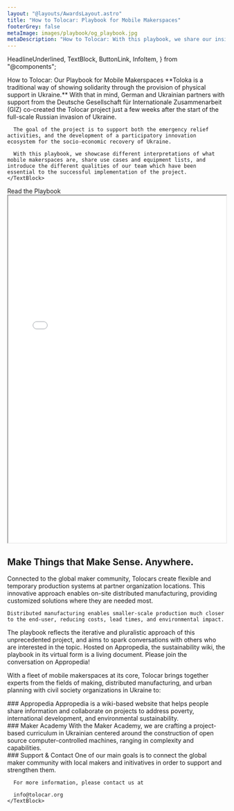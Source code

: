 ```yaml
---
layout: "@layouts/AwardsLayout.astro"
title: "How to Tolocar: Playbook for Mobile Makerspaces"
footerGrey: false
metaImage: images/playbook/og_playbook.jpg
metaDescription: "How to Tolocar: With this playbook, we share our insights from the Tolocar project, and the diverse possibilities and applications of mobile makerspaces in Ukraine since May 2022."
---
```


  HeadlineUnderlined,
  TextBlock,
  ButtonLink,
  InfoItem,
} from "@components";

<WideCard
  bg={3}
  className="mt-20 md:mt-32 !px-0"
  centerImage="images/playbook/playbook.svg"
  centerImageClasses="w-full relative md:-top-32"
/>
<div class="bg-neutral-50 w-full -mt-48 pt-48">
  <div class="container-width grid grid-cols-1 md:grid-cols-12 gap-8 mt-8 mb-20 md:mt-20 bg-neutral-50 lg:!px-0">
    <HeadlineUnderlined variant={11} className="py-0 md:pt-10 md:pb-8 col-span-5">
      How to Tolocar: Our Playbook for Mobile Makerspaces
    </HeadlineUnderlined>
    <TextBlock className="col-span-6">
      **Toloka is a traditional way of showing solidarity through the provision of physical support in Ukraine.** With that in mind, German and Ukrainian partners with support from the Deutsche Gesellschaft für Internationale Zusammenarbeit (GIZ) co-created the Tolocar project just a few weeks after the start of the full-scale Russian invasion of Ukraine. 

      The goal of the project is to support both the emergency relief activities, and the development of a participatory innovation ecosystem for the socio-economic recovery of Ukraine.

      With this playbook, we showcase different interpretations of what mobile makerspaces are, share use cases and equipment lists, and introduce the different qualities of our team which have been essential to the successful implementation of the project.
    </TextBlock>
  </div>
</div>


<div class="container-width grid md:grid-cols-12 p-0 md:pt-24">
  <HeadlineUnderlined large variant={12} className="pt-10 pb-8 sm:py-0 md:col-span-5 mb-10">Read the Playbook</HeadlineUnderlined>
  <iframe width="100%" height="800px" className="w-full col-span-1 md:col-span-12 h-96 md:h-[800px]" src="/pdfjs-4.1.392-dist/web/viewer.html?file=/playbook/HowToTolocar_Playbook_EN_ES.pdf#page=1&zoom=auto&pagemode=none"></iframe>
</div>

<div class="container-width grid grid-cols-1 md:grid-cols-12 gap-8 py-8 md:py-24">
  <div class="col-span-1 md:col-span-12">
    <h2
      class="text-neutral-900 text-lg leading-6 lg:text-2xl lg:leading-7 font-aktiv font-semibold"
    >
      Make Things that Make Sense. Anywhere.
    </h2>
  </div>
  <TextBlock className="col-span-1 md:col-span-5">
    Connected to the global maker community, Tolocars create flexible and temporary production systems at partner organization locations. This innovative approach enables on-site distributed manufacturing, providing customized solutions where they are needed most.

    Distributed manufacturing enables smaller-scale production much closer to the end-user, reducing costs, lead times, and environmental impact.
  </TextBlock>
  <div className="col-span-1 md:col-span-5">
    <TextBlock>
      The playbook reflects the iterative and pluralistic approach of this unprecedented project, and aims to spark conversations with others who are interested in the topic. Hosted on Appropedia, the sustainability wiki, the playbook in its virtual form is a living document. Please join the conversation on Appropedia!
    </TextBlock>
    <ButtonLink
      target={"https://www.appropedia.org/Tolocar_Playbook"}
      className={"mt-8"}
      caption={"Playbook on Appropedia"}
      variant={"dark"}
      newTab={true}
    />
  </div>
</div>

<div class="bg-tolo-green w-full text-white">
  <div class="container-width grid grid-cols-1 md:grid-cols-12 gap-x-16 gap-y-4 md:gap-y-24 py-8 md:py-24">
    <div class="col-span-1 md:col-span-5 flex items-center justify-center">
      <Lightbox image="images/playbook/tolocar_map_en.jpg" path="/en/playbook/" alt="Playbook Map" />
    </div>
    <div class="col-span-1 md:col-span-7 font-semibold font-aktiv text-2xl">
      <p class="mb-8">With a fleet of mobile makerspaces at its core, Tolocar
        brings together experts from the fields of making, distributed
        manufacturing, and urban planning with civil society
        organizations in Ukraine to:</p>
    </div>
    <div class="col-span-1 md:col-span-12 grid grid-cols-1 md:grid-cols-3 gap-8">
      <InfoItem
        description="Harness Ukraine's digital innovation capacity to meet urgent humanitarian needs"
        icon="lightbulb"
        className="col-span-1"
      />
      <InfoItem
        description="Support both new and existing stationary makerspaces"
        icon="truck"
        className="col-span-1"
      />
      <InfoItem
        description="Expand the reach of Ukrainian makers by connecting them to national, regional, and global maker networks"
        icon="users"
        className="col-span-1"
      />
      <InfoItem
        description="Strengthen decentralized production systems at partner locations, such as displaced businesses, makerspaces or community workshops"
        icon="gear"
        className="col-span-1"
      />
      <InfoItem
        description="Develop the capacities of Ukrainian makers and makerspace managers"
        icon="screwdriver-wrench"
        className="col-span-1"
      />
    </div>
  </div>
</div>

<div class="bg-neutral-50 w-full">
  <div class="container-width grid grid-cols-1 md:grid-cols-12 py-8 md:py-24 gap-8">
    <TextBlock className="col-span-1 md:col-span-4">
      ### Appropedia
      Appropedia is a wiki-based website that helps people share information and collaborate on projects to address poverty, international development, and environmental sustainability.
      <br/><LinkNewTab caption="www.appropedia.org" href="https://www.appropedia.org" />
    </TextBlock>
    <TextBlock className="col-span-1 md:col-span-4">
      ### Maker Academy
      With the Maker Academy, we are crafting a project-based curriculum in Ukrainian centered around the construction of open source computer-controlled machines, ranging in complexity and capabilities.
      <br/><LinkNewTab caption="tolocar.org/en/academy" href="https://tolocar.org/en/academy" />
    </TextBlock>
    <TextBlock className="col-span-1 md:col-span-4">
      ### Support & Contact
      One of our main goals is to connect the global maker community with local makers and initivatives in order to support and strengthen them. 

      For more information, please contact us at 

      info@tolocar.org
    </TextBlock>
  </div>
</div>
